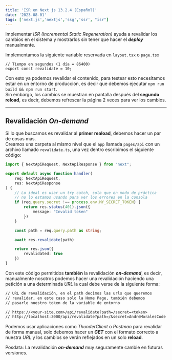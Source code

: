 ```yaml
---
title: 'ISR en Next js 13.2.4 (Español)'
date: '2023-08-01'
tags: ['next.js','nextjs','ssg','ssr', "isr"]
---
```


Implementar *ISR (Incremental Static Regeneration)*  ayuda a revalidar los cambios en el sistema y mostrarlos sin tener que hacer el **_deploy_** manualmente. 

Implementamos la siguiente variable reservada en `layout.tsx` o `page.tsx`

```tsx
// Tiempo en segundos (1 día = 86400)
export const revalidate = 10;
```

Con esto ya podemos revalidar el contenido, para testear esto necesitamos estar en un entorno de producción, es decir que debemos ejecutar `npm run build && npm run start`.  
Sin embargo, los cambios se muestran en pantalla después del **segundo reload**, es decir, debemos refrescar la página 2 veces para ver los cambios.

---
## Revalidación **_On-demand_**

Si lo que buscamos es revalidar al **primer reaload**, debemos hacer un par de cosas más.  
Creamos una carpeta al mismo nivel que el `app` llamada `pages/api` con un archivo llamado `revalidate.ts`, una vez dentro escribimos el siguiente código:

```ts
import { NextApiRequest, NextApiResponse } from "next";

export default async function handler(
    req: NextApiRequest,
    res: NextApiResponse
) {
    // Lo ideal es usar un try catch, solo que en modo de práctica 
    // no lo estamos usando para ver los errores en la consola
    if (req.query.secret !== process.env.MY_SECRET_TOKEN) {
        return res.status(401).json({
            message: "Invalid token"
        })
    }

    const path = req.query.path as string;

    await res.revalidate(path)

    return res.json({
        revalidated: true
    })
}
```

Con este código permitidos **también** la revalidación **_on-demand_**, es decir, manualmente nosotros podemos hacer una revalidación haciendo una petición a una determinada _URL_ la cual debe verse de la siguiente forma:

```txt
// URL de revalidación, en el path decimos las urls que queremos
// revalidar, en este caso solo la Home Page, también debemos 
// pasarle nuestro token de la variable de entorno

// https://<your-site.com>/api/revalidate?path=/secret=<token>
// http://localhost:3000/api/revalidate?path=/&secret=AndreMoralesCode
```

Podemos usar aplicaciones como _ThunderClient_ o _Postman_ para revalidar de forma manual, solo debemos hacer un **_GET_** con el formato correcto a nuestra _URL_ y los cambios se verán reflejados en un solo **reload**.

Posdata: La revalidación **_on-demand_** muy seguramente cambie en futuras versiones.